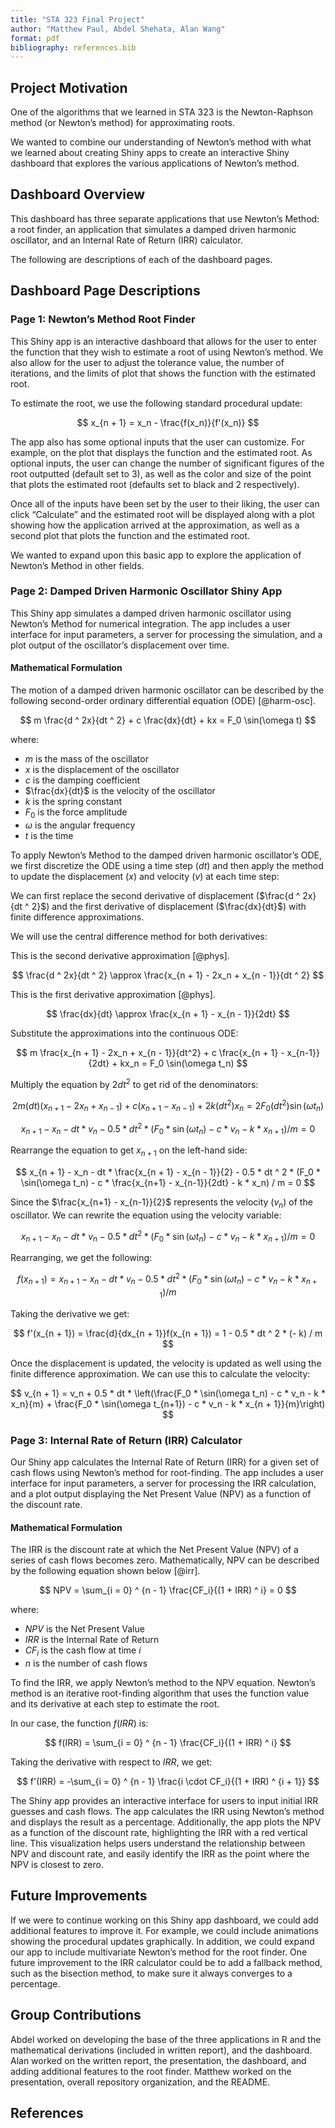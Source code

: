 ```yaml
---
title: "STA 323 Final Project"
author: "Matthew Paul, Abdel Shehata, Alan Wang"
format: pdf
bibliography: references.bib
---
```


## Project Motivation

One of the algorithms that we learned in STA 323 is the Newton-Raphson method 
(or Newton’s method) for approximating roots.

We wanted to combine our understanding of Newton’s method with what we learned 
about creating Shiny apps to create an interactive Shiny dashboard that explores 
the various applications of Newton's method.

## Dashboard Overview

This dashboard has three separate applications that use Newton's Method: a root
finder, an application that simulates a damped driven harmonic oscillator, and
an Internal Rate of Return (IRR) calculator.

The following are descriptions of each of the dashboard pages.

## Dashboard Page Descriptions

### Page 1: Newton's Method Root Finder

This Shiny app is an interactive dashboard that allows for the user to enter the 
function that they wish to estimate a root of using Newton’s method. We also 
allow for the user to adjust the tolerance value, the number of iterations, and
the limits of plot that shows the function with the estimated root.

To estimate the root, we use the following standard procedural update:

$$
x_{n + 1} = x_n - \frac{f(x_n)}{f'(x_n)}
$$

The app also has some optional inputs that the user can customize. For example,
on the plot that displays the function and the estimated root. As optional 
inputs, the user can change the number of significant figures of the root 
outputted (default set to 3), as well as the color and size of the point that 
plots the estimated root (defaults set to black and 2 respectively).

Once all of the inputs have been set by the user to their liking, the user can 
click “Calculate” and the estimated root will be displayed along with a plot 
showing how the application arrived at the approximation, as well as a second
plot that plots the function and the estimated root.

We wanted to expand upon this basic app to explore the application of Newton's 
Method in other fields.

### Page 2: Damped Driven Harmonic Oscillator Shiny App

This Shiny app simulates a damped driven harmonic oscillator using Newton's 
Method for numerical integration. The app includes a user interface for input 
parameters, a server for processing the simulation, and a plot output of the 
oscillator's displacement over time.

#### Mathematical Formulation

The motion of a damped driven harmonic oscillator can be described by the 
following second-order ordinary differential equation (ODE) [@harm-osc].

$$
m \frac{d ^ 2x}{dt ^ 2} + c \frac{dx}{dt} + kx = F_0 \sin(\omega t)
$$

where:

- $m$ is the mass of the oscillator
- $x$ is the displacement of the oscillator
- $c$ is the damping coefficient
- $\frac{dx}{dt}$ is the velocity of the oscillator
- $k$ is the spring constant
- $F_0$ is the force amplitude
- $\omega$ is the angular frequency
- $t$ is the time

To apply Newton's Method to the damped driven harmonic oscillator's ODE, 
we first discretize the ODE using a time step ($dt$) and then apply the method 
to update the displacement ($x$) and velocity ($v$) at each time step: 

We can first replace the second derivative of displacement 
($\frac{d ^ 2x}{dt ^ 2}$) and the first derivative of displacement 
($\frac{dx}{dt}$) with finite difference approximations. 

We will use the central difference method for both derivatives:

This is the second derivative approximation [@phys].

$$
\frac{d ^ 2x}{dt ^ 2} \approx \frac{x_{n + 1} - 2x_n + x_{n - 1}}{dt ^ 2}
$$

This is the first derivative approximation [@phys].

$$
\frac{dx}{dt} \approx \frac{x_{n + 1} - x_{n - 1}}{2dt}
$$

Substitute the approximations into the continuous ODE:

$$
m \frac{x_{n + 1} - 2x_n + x_{n - 1}}{dt^2} + c \frac{x_{n + 1} - x_{n-1}}{2dt} 
+ kx_n = F_0 \sin(\omega t_n)
$$

Multiply the equation by $2dt ^ 2$ to get rid of the denominators:

$$
2m(dt)(x_{n + 1} - 2x_n + x_{n - 1}) + c(x_{n + 1} - x_{n - 1}) + 2k(dt ^ 2) x_n
= 2F_0(dt ^ 2) \sin(\omega t_n)
$$

$$
x_{n + 1} - x_n - dt * v_n - 0.5 * dt ^ 2 * (F_0 * \sin(\omega t_n) - c * v_n 
- k * x_{n + 1}) / m = 0
$$

Rearrange the equation to get $x_{n + 1}$ on the left-hand side:

$$
x_{n + 1} - x_n - dt * \frac{x_{n + 1} - x_{n - 1}}{2} - 0.5 * dt ^ 2 * 
(F_0 * \sin(\omega t_n) - c * \frac{x_{n+1} - x_{n-1}}{2dt} - k * x_n) / m = 0
$$

Since the $\frac{x_{n+1} - x_{n-1}}{2}$ represents the velocity ($v_n$) of the 
oscillator. We can rewrite the equation using the velocity variable:

$$
x_{n+1} - x_n - dt * v_n - 0.5 * dt^2 * (F_0 * \sin(\omega t_n) - c * v_n - k 
* x_{n + 1}) / m = 0
$$

Rearranging, we get the following:

$$
f(x_{n + 1}) = x_{n + 1} - x_n - dt * v_n - 0.5 * dt^2 * (F_0 * \sin(\omega t_n) 
- c * v_n - k * x_{n+1}) / m
$$

Taking the derivative we get:

$$
f'(x_{n + 1}) = \frac{d}{dx_{n + 1}}f(x_{n + 1}) = 1 - 0.5 * dt ^ 2 * (- k) / m
$$

Once the displacement is updated, the velocity is updated as well using the 
finite difference approximation. We can use this to calculate the velocity:

$$
v_{n + 1} = v_n + 0.5 * dt * \left(\frac{F_0 * \sin(\omega t_n) - 
c * v_n - k * x_n}{m} + \frac{F_0 * \sin(\omega t_{n+1}) - c * v_n - k 
* x_{n + 1}}{m}\right)
$$


### Page 3: Internal Rate of Return (IRR) Calculator 

Our Shiny app calculates the Internal Rate of Return (IRR) for a given set of 
cash flows using Newton's method for root-finding. The app includes a user 
interface for input parameters, a server for processing the IRR calculation, 
and a plot output displaying the Net Present Value (NPV) as a function of 
the discount rate.

#### Mathematical Formulation

The IRR is the discount rate at which the Net Present Value (NPV) of a series 
of cash flows becomes zero. Mathematically, NPV can be described by the 
following equation shown below [@irr].

$$
NPV = \sum_{i = 0} ^ {n - 1} \frac{CF_i}{(1 + IRR) ^ i} = 0
$$

where:

- $NPV$ is the Net Present Value
- $IRR$ is the Internal Rate of Return
- $CF_i$ is the cash flow at time $i$
- $n$ is the number of cash flows

To find the IRR, we apply Newton's method to the NPV equation. Newton's method 
is an iterative root-finding algorithm that uses the function value and its 
derivative at each step to estimate the root.

In our case, the function $f(IRR)$ is:

$$
f(IRR) = \sum_{i = 0} ^ {n - 1} \frac{CF_i}{(1 + IRR) ^ i}
$$

Taking the derivative with respect to $IRR$, we get:

$$
f'(IRR) = -\sum_{i = 0} ^ {n - 1} \frac{i \cdot CF_i}{(1 + IRR) ^ {i + 1}}
$$

The Shiny app provides an interactive interface for users to input initial 
IRR guesses and cash flows. The app calculates the IRR using Newton's method 
and displays the result as a percentage. Additionally, the app plots the NPV 
as a function of the discount rate, highlighting the IRR with a red vertical 
line. This visualization helps users understand the relationship between NPV 
and discount rate, and easily identify the IRR as the point where the NPV is 
closest to zero.

## Future Improvements

If we were to continue working on this Shiny app dashboard, we could add 
additional features to improve it. For example, we could include animations 
showing the procedural updates graphically. In addition, we could expand our app 
to include multivariate Newton’s method for the root finder. One future
improvement to the IRR calculator could be to add a fallback method, such as the 
bisection method, to make sure it always converges to a percentage.

## Group Contributions

Abdel worked on developing the base of the three applications in R and the 
mathematical derivations (included in written report), and the dashboard. Alan 
worked on the written report, the presentation, the dashboard, and adding 
additional features to the root finder. Matthew worked on the presentation, 
overall repository organization, and the README.

## References


